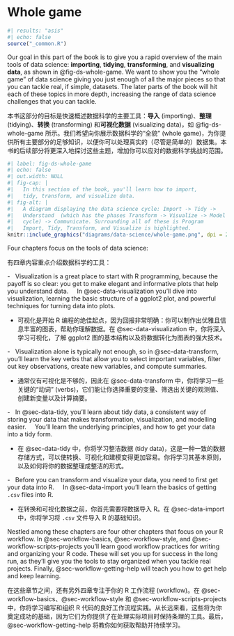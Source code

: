 # Whole game {#sec-whole-game-intro .unnumbered}

```r
#| results: "asis"
#| echo: false
source("_common.R")
```

Our goal in this part of the book is to give you a rapid overview of the main tools of data science: **importing**, **tidying**, **transforming**, and **visualizing data**, as shown in @fig-ds-whole-game.
We want to show you the "whole game" of data science giving you just enough of all the major pieces so that you can tackle real, if simple, datasets.
The later parts of the book will hit each of these topics in more depth, increasing the range of data science challenges that you can tackle.

本书这部分的目标是快速概述数据科学的主要工具：**导入** (importing)、**整理** (tidying)、**转换** (transforming) 和**可视化数据** (visualizing data)，如 @fig-ds-whole-game 所示。我们希望向你展示数据科学的“全貌” (whole game)，为你提供所有主要部分的足够知识，以便你可以处理真实的（尽管是简单的）数据集。本书的后续部分将更深入地探讨这些主题，增加你可以应对的数据科学挑战的范围。

```r
#| label: fig-ds-whole-game 
#| echo: false
#| out.width: NULL
#| fig-cap: |
#|   In this section of the book, you'll learn how to import,
#|   tidy, transform, and visualize data.
#| fig-alt: |
#|   A diagram displaying the data science cycle: Import -> Tidy ->
#|   Understand  (which has the phases Transform -> Visualize -> Model in a
#|   cycle) -> Communicate. Surrounding all of these is Program 
#|   Import, Tidy, Transform, and Visualize is highlighted.
knitr::include_graphics("diagrams/data-science/whole-game.png", dpi = 270)
```

Four chapters focus on the tools of data science:

有四章内容重点介绍数据科学的工具：

-   Visualization is a great place to start with R programming, because the payoff is so clear: you get to make elegant and informative plots that help you understand data.
    In @sec-data-visualization you'll dive into visualization, learning the basic structure of a ggplot2 plot, and powerful techniques for turning data into plots.

- 可视化是开始 R 编程的绝佳起点，因为回报非常明确：你可以制作出优雅且信息丰富的图表，帮助你理解数据。在 @sec-data-visualization 中，你将深入学习可视化，了解 ggplot2 图的基本结构以及将数据转化为图表的强大技术。

-   Visualization alone is typically not enough, so in @sec-data-transform, you'll learn the key verbs that allow you to select important variables, filter out key observations, create new variables, and compute summaries.

- 通常仅有可视化是不够的，因此在 @sec-data-transform 中，你将学习一些关键的“动词” (verbs)，它们能让你选择重要的变量、筛选出关键的观测值、创建新变量以及计算摘要。

-   In @sec-data-tidy, you'll learn about tidy data, a consistent way of storing your data that makes transformation, visualization, and modelling easier.
    You'll learn the underlying principles, and how to get your data into a tidy form.

- 在 @sec-data-tidy 中，你将学习整洁数据 (tidy data)，这是一种一致的数据存储方式，可以使转换、可视化和建模变得更加容易。你将学习其基本原则，以及如何将你的数据整理成整洁的形式。

-   Before you can transform and visualize your data, you need to first get your data into R.
    In @sec-data-import you'll learn the basics of getting `.csv` files into R.

- 在转换和可视化数据之前，你首先需要将数据导入 R。在 @sec-data-import 中，你将学习将 `.csv` 文件导入 R 的基础知识。

Nestled among these chapters are four other chapters that focus on your R workflow.
In @sec-workflow-basics, @sec-workflow-style, and @sec-workflow-scripts-projects you'll learn good workflow practices for writing and organizing your R code.
These will set you up for success in the long run, as they'll give you the tools to stay organized when you tackle real projects.
Finally, @sec-workflow-getting-help will teach you how to get help and keep learning.

在这些章节之间，还有另外四章专注于你的 R 工作流程 (workflow)。在 @sec-workflow-basics、@sec-workflow-style 和 @sec-workflow-scripts-projects 中，你将学习编写和组织 R 代码的良好工作流程实践。从长远来看，这些将为你奠定成功的基础，因为它们为你提供了在处理实际项目时保持条理的工具。最后，@sec-workflow-getting-help 将教你如何获取帮助并持续学习。
